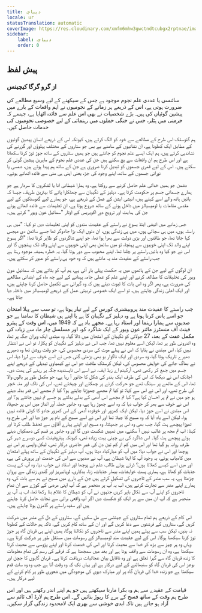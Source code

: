 ```yaml
---
title: دیباچہ
locale: ur
statusTranslation: automatic
coverImage: https://res.cloudinary.com/xmfm6mhw3gwctndtcubgx2rptnae/image/upload/v1741354450/small_cover_tratado_esoterico_de_astrologia_hermetica_6210a35442.webp
sidebar:
    label: دیباچہ
    order: 0
---
```

## پیش لفظ

### از گرو گرگا کیچینس

سائنسی یا عددی علم نجوم موجود ہے جس کے سیکھنے کے لیے وسیع مطالعے کی ضرورت ہوتی ہے، اس کے ذریعے ہر زمانے کے نجومیوں نے اہم واقعات کے بارے میں پیشین گوئیاں کی ہیں۔ بڑے شخصیات نے بھی اس علم سے فائدہ اٹھایا ہے، جیسے کہ جرمنی میں ہٹلر، جس نے جنگی حملوں میں رہنمائی کے لیے خصوصی نجومیوں کی خدمات حاصل کیں۔

ہم گنوسٹک اس طرح کے مطالعے سے خود کو الگ کرتے ہیں، کیونکہ اس کے ذریعے انسان پیشین گوئیوں کے مطابق ایک کھلونا ہے، ان نشانیوں کے سامنے بے بس جو ستاروں کے مختلف پہلوؤں اور گزرنے کی نشاندہی کرتے ہیں، ہم ایک ایسے علم نجوم کو جانتے ہیں جو ہمیں ستاروں کے ساتھ جوڑ توڑ کرنا سکھاتا ہے اور اس طرح ہم ان واقعات سے بچ سکتے ہیں جن کی عددی علم نجوم کے ماہرین پیشین گوئی کر سکتے ہیں۔ اس کے لیے قمری جسموں کو تبدیل کرنا ضروری ہے جن کے ساتھ ہم پیدا ہوتے ہیں، شمسی یا نورانی جسموں کے ساتھ، اپنے وجود کی جڑ، یعنی اپنی ہی منی سے فائدہ اٹھاتے ہوئے۔

دشمن جو ہمیں خدائی علم حاصل کرنے سے روکتا ہے، وہ ہمارا شیطانی انا یا لشکروں کا سردار ہے جو ہمارے جسمانی جسم پر حکومت کرتا ہے۔ دہلیز کے نگہبان سے چھٹکارا پانے کا بہترین طریقہ، جیسا کہ بائیں ہاتھ والے اسے کہتے ہیں، انیشی ایشن کے عمل کے ذریعے ہے، جو ہمارے لیے گنوسٹکوں کے لیے مقدس مقامات یا لومیسیالز میں داخل ہونے کے ساتھ شروع ہوتا ہے، ان تعلیمات سے فائدہ اٹھاتے ہوئے جن کی ہدایت اور ترویج دورِ اکویریس کے اوتار "سمائیل عون ویور" کرتے ہیں۔

جس زمانے میں انیشی ایٹڈ یسوع نے راستے کے عقیدت مندوں کو اپنی تعلیمات دیں تو کہا: "میں ہی راستہ ہوں، میں ہی سچائی ہوں، میں ہی زندگی ہوں، ان دنوں ایک بڑا جادوگر تھا جسے سائمن دی میجس کہا جاتا تھا، جو طاقتوں اور بڑی دولت سے بھرا ہوا تھا، جو اپنے شاگردوں کو ظاہر کرتا تھا: "اگر یسوع اپنے والد تک اپنی خوبیوں سے پہنچا، تو میں سائمن بھی اپنی خوبیوں سے اپنے والد تک پہنچوں گا اور اس نے جو کیا وہ بائیں راستے پر چلنا تھا، اپنے محبوب سے دور ہوتا گیا، یہ خطرہ ہمیشہ موجود رہتا ہے جب راستے کے عقیدت مند یہ مانتے ہیں کہ وہ خود ہی راستے کو عبور کر سکتے ہیں۔

ان لوگوں کے لیے جن کے ہاتھوں میں یہ حکمت پہلی بار آئی ہے، ہم آپ کو بتاتے ہیں کہ سمائیل عون ویور کی تخلیقات کا مطالعہ کرنے اور اپنے علم کو عملی جامہ پہنانے کے لیے چھ ماہ کے ابتدائی مطالعے کی ضرورت ہے، پھر اگر وہ اس بات کا ثبوت دیتے ہیں کہ وہ گہرائی سے تکمیل حاصل کرنا چاہتے ہیں، اور ایک اعلیٰ زندگی چاہتے ہیں، تو اسے ایک خصوصی تربیتی عمل کے ذریعے لومیسیالز میں داخلہ دیا جاتا ہے۔

جب راستے کا عقیدت مند پروبیشنری کورس کے لیے تیار ہوتا ہے، تو سب سے پہلا امتحان جو اسے پاس کرنا ہوتا ہے وہ دہلیز کے نگہبان کا ہے یا اپنے ہی شیطان کا سامنا ہے جو صدیوں سے ہمارا رہنما اور استاد رہا ہے۔ مجھے یاد ہے کہ 1949 میں، اس وقت کے ہیئرو فینٹ آف منسٹرز مائنر عون ویور کے ایک شاگرد کو، اور مسلسل چار ماہ سے زیادہ کی مکمل عفت کے بعد، 27 جولائی کو نگہبان کے امتحان میں ڈالا گیا۔ وہ مبتدی ایک ویران جگہ پر تھا، وہ اندرونی طور پر تھا، لیکن اسے معلوم نہیں تھا، جب اس نے دہلیز کے نگہبان کو پکارا، تو اس نے انتظار نہیں کیا، اس مبتدی نے بتایا کہ اس نے پہلے موت کی سردی محسوس کی، جو وقت روشن تھا وہ دھیرے دھیرے تاریک ہوتا گیا، وہ سردی اور ایک ناگوار بو بھی بڑھتی گئی جس نے اسے خوف سے لرزا دیا، اس نے بھاگ جانے کی خواہش محسوس کی، لیکن کرسٹک طاقت جو اس نے کیمیاوی تبدیلی کے ذریعے اپنے جسم میں جمع کر رکھی تھی، آرکینم اے زیڈ ایف، نے اسے اس ناپسندیدہ جگہ پر رہنے کی ہمت دی۔ اچانک اس نے دیکھا کہ اس کی طرف ایک بندر کی شکل کا جانور آ رہا ہے، جو مکمل طور پر بالوں والا تھا، اس کے ماتھے پر سینگ تھے جو حرکت کرنے پر چمکتے اور چیختے تھے، اس کی ناک اور منہ خچر کی طرح تھے، اور اس نے اس سے کہا: تو کیا تم مجھے چھوڑنا چاہتے ہو؟ کیا تم مجھے اس قدر بدلہ دیتے ہو جو میں نے تم پر احسان کیا ہے؟ کیا تم مجھے اس آدمی کے بدلے بدلتے ہو جسے تم نہیں جانتے ہو؟ اور اس نے خوف سے بھر کر جواب دیا کہ وہ اسے چھوڑ رہا ہے، وہ جانور حملہ آور انداز میں اس پر جھپٹا، اس مبتدی نے اسے جوڑ دیا، لیکن ایک کمزور اور خوفزدہ آدمی کے اس کمزور جادو کا کوئی فائدہ نہیں ہوا، لیکن اسے یاد آیا کہ وہ مسیح کا چیلا تھا اور اس نے اسے مسیح کے نام پر جوڑ دیا اور اس طرح وہ تھوڑا پیچھے ہٹ گیا، جب بھی وہ اس پر جھپٹتا، وہ مسیح اور اپنے پیارے آقاؤں سے تحفظ طلب کرتا اور کہتا: اب تم مجھ پر غالب نہیں آ سکتے، میں تمہیں شکست دوں گا اور وہ جانور ہر قسم کی دھمکیاں دیتے ہوئے پیچھے ہٹ گیا۔ اس شاگرد کی بے چینی بہت زیادہ تھی، کیونکہ ہیئروفینٹ کسی دوسرے شہر کی طرف روانہ ہو گیا تھا اور اس میں کم از کم تین دن کی غیر حاضری درکار تھی، لیکن واپسی پر اس نے پوچھا اور اس نے جواب دیا: میں آپ کو مبارکباد دیتا ہوں، آپ دہلیز کے نگہبان کے ساتھ پہلے امتحان میں کامیاب ہوئے، یہ وجود آپ کا اپنا شیطان ہے، آپ نے صدیوں سے اس کی خدمت اور پرورش کی ہے، اور میں اسے کیسے کھلاتا ہوں؟ ڈرتے ہوئے طالب علم نے پوچھا اور استاد نے جواب دیا، وہ آپ کے پست جذبات کو کھاتا ہے، ہماری پست خواہشات، بیمار جذبات، زنا، بدکاری، لوپانیریز اور گندی زندگی سے پروان چڑھتا ہے، یہ سب مندر کے تاجروں کی تشکیل کرتے ہیں جن کے بارے میں مسیح نے ہم سے بات کی، وہ ہمارے اپنے مندر سے تجارت کرتے ہیں، اب یہ آپ پر منحصر ہے کہ آپ اپنی مرضی کے کوڑے سے ان تمام تاجروں کو اپنے آپ سے نکال باہر کریں جنہوں نے آپ کو شیطان کا غلام بنا رکھا تھا، اب یہ آپ پر منحصر ہے کہ آپ ان میں سے ہر ایک کو شکست دیں اگر آپ واقعی برائی سے نجات حاصل کرنا چاہتے ہیں اور سفید راستے پر گامزن ہونا چاہتے ہیں۔

اس کام کے ذریعے ہم تمام ستاروں کے جینئس سے مل سکیں گے، ستاروں کے دل کے مندر میں شرکت کریں گے، ستاروں کے فرشتوں سے دعا کریں گے اور ان کے ساتھ کام کریں گے، تاکہ ہم حالات کے کھلونا نہ بنیں، لیکن سب سے پہلے ہمیں اپنے مندر سے تاجروں کو نکالنا ہوگا، ہمیں اپنے ہی قربان گاہ پر جوڑ توڑ کرنا سیکھنا ہوگا۔ اس کے لیے عقیدت مند لومیسیالز کے رسومات میں مستقل طور پر شرکت کرتا ہے۔ وہاں وہ ہر چیز سے بڑھ کر خدا سے محبت کرنا اور اس کی خدمت کرنا اور اپنے پڑوسی سے محبت کرنا سیکھتا ہے، وہ ان رسومات سے واقف ہوتا ہے اور بعد میں سمجھتا ہے کہ فرقے کی رسم کی تمام معلومات کا زندہ قربان گاہ سے گہرا تعلق ہے اور وہ ناقابل بیان عجائبات دریافت کرتا ہے۔ قربان گاہوں کا جچن اور بوعز اس کی قربان گاہ کو سنبھالنے کے لیے درکار ہے اور یہاں تک کہ وہ وقت آتا ہے جب وہ وہ سات قدم سیکھتا ہے جو زندہ خدا کی قربان گاہ پر اور مبارک دیوی کی موجودگی میں شعوری طور پر کام کرنے کے لیے درکار ہیں۔

قیامت کے عقیدے سے ہم وہ بکرا مارنا سیکھتے ہیں جو ہم اپنے اندر رکھتے ہیں اور اس طرح ہم وقت کے ساتھ فسح کے برے کا ریوڑ بنائیں گے۔ اس طرح ہم لارڈ آف ٹائم سے آزاد ہو جاتے ہیں تاکہ ابدی خوشی سے بھری ایک لامحدود زندگی گزار سکیں۔

